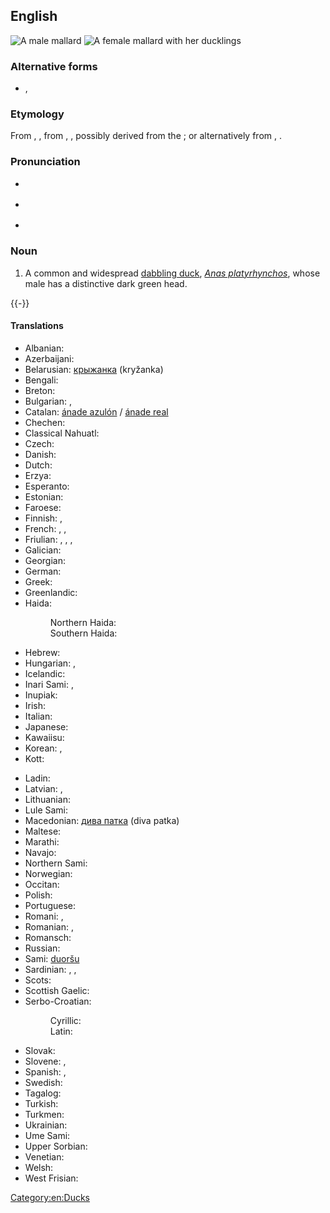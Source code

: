 ==English==
{{wikipedia}}
[[File:Mallard Branford CT.jpg|thumb|A male mallard]]
[[File:A duck and ducklings by a lake.jpg|thumb|A female mallard with her [[duckling]]s]]

===Alternative forms===
* {{l|en|maudelard}}, {{l|en|mawdelard}}

===Etymology===
From {{etyl|enm|en}} {{m|enm|malarde}}, {{m|enm|mawdelare}}, from {{etyl|fro|en}} {{m|fro|malart}}, {{m|fro|mallart||wild duck}}, possibly derived from the {{etyl|goh|en}} {{m|goh|Madelhart|pos=proper name}} {{gloss|whence the English forms {{m|en|maudelard}}, {{m|en|mawdelard}}}}; or alternatively from {{m|fro|male}}, {{m|fro|malle||male}} {{suffix||ard|lang=en}}.

===Pronunciation===
* {{a|UK}} {{IPA|/ˈmæl.ɑː(ɹ)d/|lang=en}}
* {{a|US}} {{IPA|/ˈmælɚd/|lang=en}}
* {{audio|En-us-mallard.ogg|audio (US)|lang=en}}

===Noun===
{{en-noun}}

# A common and widespread [[dabbling duck]], ''[[Anas platyrhynchos]]'', whose male has a distinctive dark green head.

{{-}}

====Translations====
{{trans-top|a common and widespread dabbling duck, Anas platyrhynchos}}
* Albanian: {{t|sq|rosa e vëndit}}
* Azerbaijani: {{t|az|vəhşi ördək}}
* Belarusian: [[крыжанка]] (kryžanka)
* Bengali: {{t|bn|নীলশির|sc=Beng}}
* Breton: {{t|br|houad-korz}}
* Bulgarian: {{t|bg|дива патица|tr=diva patica}}, {{t|bg|зеленоглавка|tr=zelenoglavka}}
* Catalan: [[ánade azulón]] / [[ánade real]]
* Chechen: {{t|ce|акха бад}}
* Classical Nahuatl: {{t|nci|zōlcanauhtli}}
* Czech: {{t+|cs|kachna divoká}}
* Danish: {{t+|da|gråand}}
* Dutch: {{t|nl|wilde eend|f}}
* Erzya: {{t|myv|матярка}}
* Esperanto: {{t|eo|platbeka anaso}}
* Estonian: {{t|et|sinikael part}}
* Faroese: {{t|fo|villdunna}}
* Finnish: {{t+|fi|sinisorsa}}, {{t+|fi|heinäsorsa}}
* French: {{t+|fr|colvert|m}}, {{t+|fr|canard colvert|m}}, {{t+|fr|canard sauvage|m}}
* Friulian: {{t|fur|masurin}}, {{t|fur|mazar}}, {{t|fur|mazorin}}, {{t|fur|raze grande}}
* Galician: {{t|gl|pato real}}
* Georgian: {{t|ka|გარეული იხვი}}
* German: {{t+|de|Stockente|f}}
* Greek: {{t+|el|αγριόπαπια|f}}
* Greenlandic: {{t|kl|qeerlutooq}}
* Haida:
*: Northern Haida: {{t|hdn|x̱aa}}
*: Southern Haida: {{t|hax|x̱aax̱a}}
* Hebrew: {{t+|he|ברכיה|f|tr=brekhiyá}}
* Hungarian: {{t+|hu|tőkés réce}}, {{t+|hu|vadkacsa}}
* Icelandic: {{t+|is|stokkönd}}
* Inari Sami: {{t|smn|tuáršu}}, {{t|smn|stuorrâ vuonjâč}}
* Inupiak: {{t|ik|ukhiukhiuq}}
* Irish: {{t+|ga|lacha}}
* Italian: {{t|it|anatra selvatica|f}}
* Japanese: {{t|ja|真鴨|tr=magamo|sc=Jpan}}
* Kawaiisu: {{t|xaw|kurasɨni}}
* Korean: {{t|ko|물오리|tr=murOri}}, {{t|ko|청둥오리|tr=cheongdungOri}}
* Kott: {{t|zko|agaŋa}}
{{trans-mid}}
* Ladin: {{t|lld|anera salvaria}}
* Latvian: {{t|lv|meža pīle}}, {{t|lv|mercene}}
* Lithuanian: {{t|lt|didżioji antis}}
* Lule Sami: {{t|smj|stuorvuojatjis}}
* Macedonian: [[дива патка]] (diva patka)
* Maltese: {{t|mt|kuluvert}}
* Marathi: {{t|mr|चतुरंग बदक|sc=Deva}}
* Navajo: {{t|nv|naalʼeełí bitsiiʼ dootłʼizhí}}
* Northern Sami: {{t|se|duoršu}}
* Norwegian: {{t|no|stokkand}}
* Occitan: {{t|oc|ànec coll-verd}}
* Polish: {{t+|pl|kaczka krzyżówka}}
* Portuguese: {{t|pt|pato-real|m}}
* Romani: {{t|rom|divlio-ratsoy|m}}, {{t|rom|divlio-ratsa|f}}
* Romanian: {{t+|ro|rață sălbatică|f}}, {{t|ro|rață mare|f}}
* Romansch: {{t|rm|anda selvadia|f}}
* Russian: {{t|ru|обыкнове́нная кря́ква|f}}
* Sami: [[duoršu]]
* Sardinian: {{t|sc|anadi conca birdi}}, {{t|sc|conchirde}}, {{t|sc|testirde}}
* Scots: {{t|sco|muir-deuk}}
* Scottish Gaelic: {{t|gd|lach|f}}
* Serbo-Croatian:
*: Cyrillic: {{t|sh|патка глувара}}
*: Latin: {{t+|sh|divlja patka}}
* Slovak: {{t|sk|kačica divá}}
* Slovene: {{t|sl|mlakarica}}, {{t|sl|divja raca}}
* Spanish: {{t+|es|pato real|m}}, {{t|es|ánade real|m|f}}
* Swedish: {{t+|sv|gräsand|c}}
* Tagalog: {{t|tl|papaw}}
* Turkish: {{t+|tr|yeşilbaş}}
* Turkmen: {{t|tk|ýaşylbaş}}
* Ukrainian: {{t+|uk|крижень|tr=križen’}}
* Ume Sami: {{t|sju|lággiehtse}}
* Upper Sorbian: {{t|hsb|dźiwja kačka}}
* Venetian: {{t|vec|masorin}}
* Welsh: {{t|cy|hwyaden wyllt}}
* West Frisian: {{t|fy|wylde ein}}
{{trans-bottom}}

[[Category:en:Ducks]]